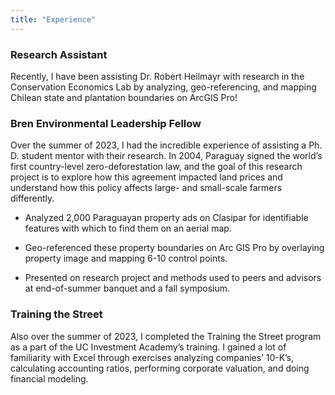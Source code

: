 ```yaml
---
title: "Experience"
---
```


### Research Assistant 

Recently, I have been assisting Dr. Robert Heilmayr with research in the Conservation Economics Lab by analyzing, geo-referencing, and mapping Chilean state and plantation boundaries on ArcGIS Pro!

### Bren Environmental Leadership Fellow

Over the summer of 2023, I had the incredible experience of assisting a Ph. D. student mentor with their research. In 2004, Paraguay signed the world's first country-level zero-deforestation law, and the goal of this research project is to explore how this agreement impacted land prices and understand how this policy affects large- and small-scale farmers differently.

-   Analyzed 2,000 Paraguayan property ads on Clasipar for identifiable features with which to find them on an aerial map.

-   Geo-referenced these property boundaries on Arc GIS Pro by overlaying property image and mapping 6-10 control points.

-   Presented on research project and methods used to peers and advisors at end-of-summer banquet and a fall symposium.

### Training the Street

Also over the summer of 2023, I completed the Training the Street program as a part of the UC Investment Academy's training. I gained a lot of familiarity with Excel through exercises analyzing companies' 10-K's, calculating accounting ratios, performing corporate valuation, and doing financial modeling.
